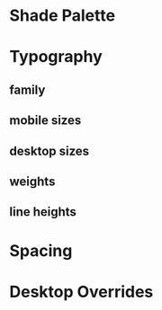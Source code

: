 
<Meta title="Tokens" />

# Shade Palette

<DesignTokenDocBlock categoryName="Colors" viewType="table" />

# Typography

## family

<DesignTokenDocBlock categoryName="FontFamilies" viewType="table" />

## mobile sizes
<DesignTokenDocBlock categoryName="FontSizesMobile" viewType="table" />

## desktop sizes
<DesignTokenDocBlock categoryName="FontSizesDesktop" viewType="table" />

## weights
<DesignTokenDocBlock categoryName="FontWeights" viewType="table" />

## line heights
<DesignTokenDocBlock categoryName="LineHeights" viewType="table" />

# Spacing

<DesignTokenDocBlock categoryName="Spacing" viewType="table" />

# Desktop Overrides

<DesignTokenDocBlock categoryName="DesktopOverrides" viewType="table" />